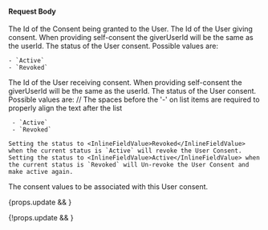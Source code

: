 
#### Request Body

<APIBlock>

  <APIField name="userConsent.consentId" type="UUID" required renderif={!props.update}>
    The Id of the Consent being granted to the User.
  </APIField>
  <APIField name="userConsent.giverUserId" type="UUID" required renderif={!props.update}>
    The Id of the User giving consent. When providing self-consent the <InlineField>giverUserId</InlineField> will be the same as the <InlineField>userId</InlineField>.
  </APIField>
  <APIField name="userConsent.status" type="String" optional defaults="Active" since="1.43.0" renderif={!props.update}>
    The status of the User consent. Possible values are:

    - `Active`
    - `Revoked`
  </APIField>
  <APIField name="userConsent.userId" type="UUID" required renderif={!props.update}>
    The Id of the User receiving consent. When providing self-consent the <InlineField>giverUserId</InlineField> will be the same as the <InlineField>userId</InlineField>.
  </APIField>
  <APIField name="userConsent.status" type="String" required renderif={props.update}>
    The status of the User consent. Possible values are:
    // The spaces before the '-' on list items are required to properly align the text after the list

     - `Active`
     - `Revoked`

    Setting the status to <InlineFieldValue>Revoked</InlineFieldValue> when the current status is `Active` will revoke the User Consent. Setting the status to <InlineFieldValue>Active</InlineFieldValue> when the current status is `Revoked` will Un-revoke the User Consent and make active again.
  </APIField>
  <APIField name="userConsent.values" type="Array<String>" optional>
    The consent values to be associated with this User consent.
  </APIField>
</APIBlock>

{props.update && <JSON src="user-consent/update-request.json" title="Example Request JSON" /> }

{!props.update && <JSON src="user-consent/request.json" title="Example Request JSON" /> }
